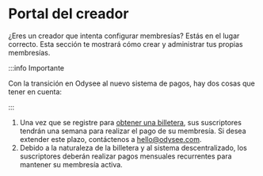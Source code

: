 # Portal del creador

¿Eres un creador que intenta configurar membresías? Estás en el lugar correcto. Esta sección te mostrará cómo crear y administrar tus propias membresías.

:::info Importante

Con la transición en Odysee al nuevo sistema de pagos, hay dos cosas que tener en cuenta:

:::

1. Una vez que se registre para [obtener una billetera](https://help.odysee.tv/es/category-monetization/setup), sus suscriptores tendrán una semana para realizar el pago de su membresía. Si desea extender este plazo, contáctenos a hello@odysee.com.
2. Debido a la naturaleza de la billetera y al sistema descentralizado, los suscriptores deberán realizar pagos mensuales recurrentes para mantener su membresía activa.

<CategoryCards/>
